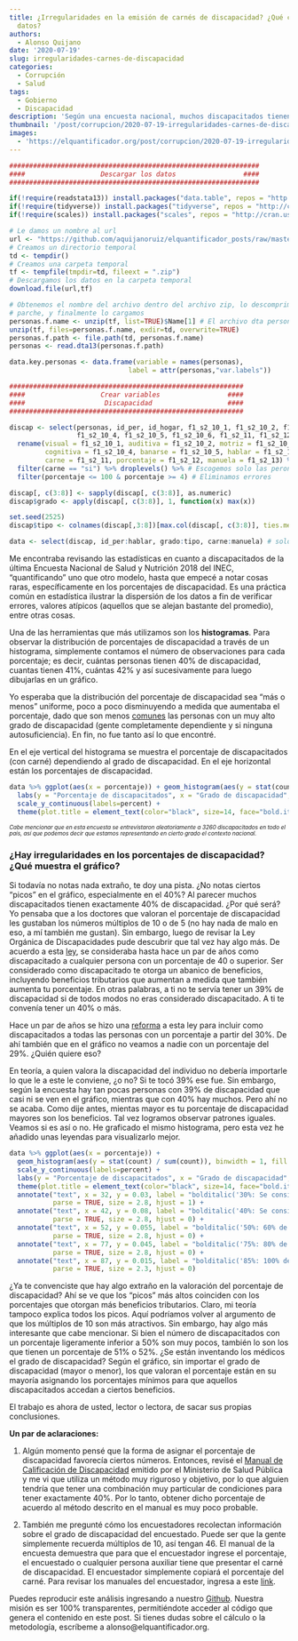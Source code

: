 ```yaml
---
title: ¿Irregularidades en la emisión de carnés de discapacidad? ¿Qué cuentan los
  datos?
authors:
  - Alonso Quijano
date: '2020-07-19'
slug: irregularidades-carnes-de-discapacidad
categories:
  - Corrupción
  - Salud
tags:
  - Gobierno
  - Discapacidad
description: 'Según una encuesta nacional, muchos discapacitados tienen exactamente 40% de discapacidad. Revisé el manual de calificación de la discapacidad y es que tantas personas tengan exactamente 40%. Por sorpresa, 40% de discapacidad era el porcentaje mínimo para obtener beneficios tributarios.'
thumbnail: '/post/corrupcion/2020-07-19-irregularidades-carnes-de-discapacidad.png'
images: 
  - 'https://elquantificador.org/post/corrupcion/2020-07-19-irregularidades-carnes-de-discapacidad.png'
---
```

```r
###############################################################
####                   Descargar los datos                 ####
###############################################################

if(!require(readstata13)) install.packages("data.table", repos = "http://cran.us.r-project.org")
if(!require(tidyverse)) install.packages("tidyverse", repos = "http://cran.us.r-project.org")
if(!require(scales)) install.packages("scales", repos = "http://cran.us.r-project.org")

# Le damos un nombre al url
url <- "https://github.com/aquijanoruiz/elquantificador_posts/raw/master/economia/2020-07-03-ecuatorianos-mas-altos-ganan-mas/1_BDD_ENS2018_f1_personas.dta.zip"
# Creamos un directorio temporal
td <- tempdir()
# Creamos una carpeta temporal
tf <- tempfile(tmpdir=td, fileext = ".zip")
# Descargamos los datos en la carpeta temporal
download.file(url,tf)

# Obtenemos el nombre del archivo dentro del archivo zip, lo descomprimimos (unzip), obtenemos el nombre del 
# parche, y finalmente lo cargamos
personas.f.name <- unzip(tf, list=TRUE)$Name[1] # El archivo dta personas es el primero
unzip(tf, files=personas.f.name, exdir=td, overwrite=TRUE)
personas.f.path <- file.path(td, personas.f.name)
personas <- read.dta13(personas.f.path)

data.key.personas <- data.frame(variable = names(personas), 
                              label = attr(personas,"var.labels"))

###########################################################
####                   Crear variables                 ####
####                    Discapacidad                   ####
###########################################################

discap <- select(personas, id_per, id_hogar, f1_s2_10_1, f1_s2_10_2, f1_s2_10_3, 
                 f1_s2_10_4, f1_s2_10_5, f1_s2_10_6, f1_s2_11, f1_s2_12, f1_s2_13) %>%
  rename(visual = f1_s2_10_1, auditiva = f1_s2_10_2, motriz = f1_s2_10_3, 
         cognitiva = f1_s2_10_4, banarse = f1_s2_10_5, hablar = f1_s2_10_6,
         carne = f1_s2_11, porcentaje = f1_s2_12, manuela = f1_s2_13) %>% 
  filter(carne == "si") %>% droplevels() %>% # Escogemos solo las peronas con carné de discapacidad
  filter(porcentaje <= 100 & porcentaje >= 4) # Eliminamos errores

discap[, c(3:8)] <- sapply(discap[, c(3:8)], as.numeric)
discap$grado <- apply(discap[, c(3:8)], 1, function(x) max(x))

set.seed(2525)
discap$tipo <- colnames(discap[,3:8])[max.col(discap[, c(3:8)], ties.method="random")]

data <- select(discap, id_per:hablar, grado:tipo, carne:manuela) # solo reorganizamos las columnas
```

Me encontraba revisando las estadísticas en cuanto a discapacitados de la última Encuesta Nacional de Salud y Nutrición 2018 del INEC, “quantificando” uno que otro modelo, hasta que empecé a notar cosas raras, específicamente en los porcentajes de discapacidad. Es una práctica común en estadística ilustrar la dispersión de los datos a fin de verificar errores, valores atípicos (aquellos que se alejan bastante del promedio), entre otras cosas. 

Una de las herramientas que más utilizamos son los **histogramas**. Para observar la distribución de porcentajes de discapacidad a través de un histograma, simplemente contamos el número de observaciones para cada porcentaje; es decir, cuántas personas tienen 40% de discapacidad, cuantas tienen 41%, cuántas 42% y así sucesivamente para luego dibujarlas en un gráfico.

Yo esperaba que la distribución del porcentaje de discapacidad sea “más o menos” uniforme, poco a poco disminuyendo a medida que aumentaba el porcentaje, dado que son menos [comunes](https://www.cdc.gov/ncbddd/disabilityandhealth/features/key-findings-community-prevalence.html) las personas con un muy alto grado de discapacidad (gente completamente dependiente y si ninguna autosuficiencia). En fin, no fue tanto así lo que encontré.

En el eje vertical del histograma se muestra el porcentaje de discapacitados (con carné) dependiendo al grado de discapacidad. En el eje horizontal están los porcentajes de discapacidad.

```r
data %>% ggplot(aes(x = porcentaje)) + geom_histogram(aes(y = stat(count) / sum(count)), binwidth = 1, fill = "white", col = "black") +
  labs(y = "Porcentaje de discapacitados", x = "Grado de discapacidad", title = "Porcentaje de discapacitado de acuerdo al grado de discapacidad") +
  scale_y_continuous(labels=percent) +
  theme(plot.title = element_text(color="black", size=14, face="bold.italic")) 
```

<p style="line-height:80%"><font size="1"><i>Cabe mencionar que en esta encuesta se entrevistaron aleatoriamente a 3260 discapacitados en todo el país, así que podemos decir que estamos representando en cierto grado el contexto nacional.</i></font></p>

### ¿Hay irregularidades en los porcentajes de discapacidad? ¿Qué muestra el gráfico?

Si todavía no notas nada extraño, te doy una pista. ¿No notas ciertos “picos” en el gráfico, especialmente en el 40%? Al parecer muchos discapacitados tienen exactamente 40% de discapacidad. ¿Por qué será? Yo pensaba que a los doctores que valoran el porcentaje de discapacidad les gustaban los números múltiplos de 10 o de 5 (no hay nada de malo en eso, a mí también me gustan). Sin embargo, luego de revisar la Ley Orgánica de Discapacidades pude descubrir que tal vez hay algo más. De acuerdo a esta [ley](file:///Users/elocarinista/Downloads/REGLAMENTO%20A%20LA%20LEY%20ORG%C3%81NICA%20DE%20DISCAPACIDADES.pdf), se consideraba hasta hace un par de años como discapacitado a cualquier persona con un porcentaje de 40 o superior. Ser considerado como discapacitado te otorga un abanico de beneficios, incluyendo beneficios tributarios que aumentan a medida que también aumenta tu porcentaje. En otras palabras, a ti no te servía tener un 39% de discapacidad si de todos modos no eras considerado discapacitado. A ti te convenía tener un 40% o más.

Hace un par de años se hizo una [reforma](https://www.gob.ec/sites/default/files/regulations/2018-09/Documento_Reglamento-Ley-Organica-Discapacidades.pdf) a esta ley para incluir como discapacitados a todas las personas con un porcentaje a partir del 30%. De ahí también que en el gráfico no veamos a nadie con un porcentaje del 29%. ¿Quién quiere eso?

En teoría, a quien valora la discapacidad del individuo no debería importarle lo que le a este le conviene, ¿o no? Si te tocó 39% ese fue. Sin embargo, según la encuesta hay tan pocas personas con 39% de discapacidad que casi ni se ven en el gráfico, mientras que con 40% hay muchos. Pero ahí no se acaba. Como dije antes, mientas mayor es tu porcentaje de discapacidad mayores son los beneficios. Tal vez logramos observar patrones iguales. Veamos si es así o no. He graficado el mismo histograma, pero esta vez he añadido unas leyendas para visualizarlo mejor.

```r
data %>% ggplot(aes(x = porcentaje)) + 
  geom_histogram(aes(y = stat(count) / sum(count)), binwidth = 1, fill = "white", col = "black") +
  scale_y_continuous(labels=percent) +
  labs(y = "Porcentaje de discapacitados", x = "Grado de discapacidad", title = "Porcentaje de discapacitado de acuerdo al grado de discapacidad") +
  theme(plot.title = element_text(color="black", size=14, face="bold.italic")) + 
  annotate("text", x = 32, y = 0.03, label = "bolditalic('30%: Se considera \n discapacitado \n (desde 2017) \n 60% de exone- \n ración')", 
           parse = TRUE, size = 2.8, hjust = 1) + 
  annotate("text", x = 42, y = 0.08, label = "bolditalic('40%: Se considera \n discapacitado \n (hasta el 2017) \n 60% de exoneración')", 
           parse = TRUE, size = 2.8, hjust = 0) + 
  annotate("text", x = 52, y = 0.055, label = "bolditalic('50%: 60% de \n exoneración')", 
           parse = TRUE, size = 2.8, hjust = 0) + 
  annotate("text", x = 77, y = 0.045, label = "bolditalic('75%: 80% de \n exoneración')", 
           parse = TRUE, size = 2.8, hjust = 0) +
  annotate("text", x = 87, y = 0.015, label = "bolditalic('85%: 100% de \n exoneración')", 
           parse = TRUE, size = 2.3, hjust = 0)
```

¿Ya te convenciste que hay algo extraño en la valoración del porcentaje de discapacidad? Ahí se ve que los “picos” más altos coinciden con los porcentajes que otorgan más beneficios tributarios. Claro, mi teoría tampoco explica todos los picos. Aquí podríamos volver al argumento de que los múltiplos de 10 son más atractivos. Sin embargo, hay algo más interesante que cabe mencionar. Si bien el número de discapacitados con un porcentaje ligeramente inferior a 50% son muy pocos, también lo son los que tienen un porcentaje de 51% o 52%. ¿Se están inventando los médicos el grado de discapacidad? Según el gráfico, sin importar el grado de discapacidad (mayor o menor), los que valoran el porcentaje están en su mayoría asignando los porcentajes mínimos para que aquellos discapacitados accedan a ciertos beneficios.

El trabajo es ahora de usted, lector o lectora, de sacar sus propias conclusiones.

**Un par de aclaraciones:**

1. Algún momento pensé que la forma de asignar el porcentaje de discapacidad favorecía ciertos números. Entonces, revisé el [Manual de Calificación de Discapacidad](https://www.salud.gob.ec/wp-content/uploads/downloads/2018/12/Manual_Calificaci%C3%B3n-de_Discapacidad_2018.pdf) emitido por el Ministerio de Salud Pública y me vi que utiliza un método muy riguroso y objetivo, por lo que alguien tendría que tener una combinación muy particular de condiciones para tener exactamente 40%. Por lo tanto, obtener dicho porcentaje de acuerdo al método descrito en el manual es muy poco probable.

2. También me pregunté cómo los encuestadores recolectan información sobre el grado de discapacidad del encuestado. Puede ser que la gente simplemente recuerda múltiplos de 10, así tengan 46. El manual de la encuesta demuestra que para que el encuestador ingrese el porcentaje, el encuestado o cualquier persona auxiliar tiene que presentar el carné de discapacidad. El encuestador simplemente copiará el porcentaje del carné. Para revisar los manuales del encuestador, ingresa a este [link](https://www.ecuadorencifras.gob.ec/salud-salud-reproductiva-y-nutricion/).

Puedes reproducir este análisis ingresando a nuestro [Github](https://github.com/aquijanoruiz/elquantificador_posts/blob/master/corrupcion/2020-07-19-irregularidades-carnes-de-discapacidad.Rmd). Nuestra misión es ser 100% transparentes, permitiéndote acceder al código que genera el contenido en este post. Si tienes dudas sobre el cálculo o la metodología, escríbeme a alonso@elquantificador.org.